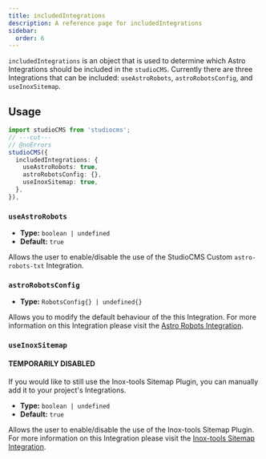 ```yaml
---
title: includedIntegrations
description: A reference page for includedIntegrations
sidebar:
  order: 6
---
```


`includedIntegrations` is an object that is used to determine which Astro Integrations should be included in the `studioCMS`. Currently there are three Integrations that can be included: `useAstroRobots`, `astroRobotsConfig`, and `useInoxSitemap`.

## Usage

```ts twoslash {2-6}
import studioCMS from 'studiocms';
// ---cut---
// @noErrors
studioCMS({
  includedIntegrations: {
    useAstroRobots: true,
    astroRobotsConfig: {},
    useInoxSitemap: true,
  },
}),
```

### `useAstroRobots`

- **Type:** `boolean | undefined`
- **Default:** `true`

Allows the user to enable/disable the use of the StudioCMS Custom `astro-robots-txt` Integration.

### `astroRobotsConfig`

- **Type:** `RobotsConfig{} | undefined{}`

Allows you to modify the default behaviour of the this Integration. For more information on this Integration please visit the [Astro Robots Integration](https://www.npmjs.com/package/astro-robots).

### `useInoxSitemap` 

#### TEMPORARILY DISABLED

If you would like to still use the Inox-tools Sitemap Plugin, you can manually add it to your project's Integrations.

- **Type:** `boolean | undefined`
- **Default:** `true`

Allows the user to enable/disable the use of the Inox-tools Sitemap Plugin. For more information on this Integration please visit the [Inox-tools Sitemap Integration](https://inox-tools.vercel.app/sitemap-ext).